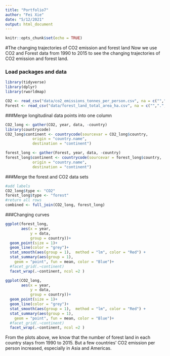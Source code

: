 ```yaml
---
title: "Portfolio7"
author: "Fei Xie"
date: "5/12/2021"
output: html_document
---
```


```r
knitr::opts_chunk$set(echo = TRUE)
```

#The changing trajectories of CO2 emission and forest land
Now we use CO2 and Forest data from 1990 to 2015 to see the changing trajectories of CO2 emission and forest land. 

### Load packages and data

```r
library(tidyverse) 
library(dplyr)
library(rworldmap)
```

```r
CO2 <- read_csv("data/co2_emissions_tonnes_per_person.csv", na = c("",".","NA"))
Forest <- read_csv("data/forest_land_total_area_ha.csv", na = c("",".","NA"))
```

###Merge longitudinal data points into one column

```r
CO2_long <- gather(CO2, year, data, -country)
library(countrycode)
CO2_long$continent <- countrycode(sourcevar = CO2_long$country,
            origin = "country.name",
            destination = "continent")

forest_long <- gather(Forest, year, data, -country)
forest_long$continent <- countrycode(sourcevar = forest_long$country,
            origin = "country.name",
            destination = "continent")
```

###Merge the forest and CO2 data sets
```r
#add labels
CO2_long$type <- "CO2"
forest_long$type <- "forest"
#return all rows
combined <- full_join(CO2_long, forest_long)
```


###Changing curves
```r
ggplot(forest_long,
       aes(x = year,
           y = data,
           group = country))+
  geom_point(size = 1)+
  geom_line(color = "grey")+
  stat_smooth(aes(group = 1),  method = "lm", color = "Red") + 
  stat_summary(aes(group = 1),
    geom = "point", fun = mean, color = "Blue")+
  #facet_grid(.~continent)
  facet_wrap(.~continent, ncol =2 )
```

```r
ggplot(CO2_long,
       aes(x = year,
           y = data,
           group = country))+
  geom_point(size = 1)+
  geom_line(color = "grey")+
  stat_smooth(aes(group = 1),  method = "lm", color = "Red") + 
  stat_summary(aes(group = 1),
    geom = "point", fun = mean, color = "Blue")+
  #facet_grid(.~continent)
  facet_wrap(.~continent, ncol =2 )
```

From the plots above, we know that the number of forest land in each country stays from 1990 to 2015. But a few countries' CO2 emission per person increased, especially in Asia and Americas.

